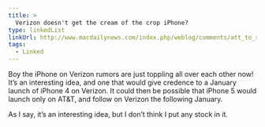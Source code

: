 ```yaml
---
title: >
  Verizon doesn't get the cream of the crop iPhone?
type: linkedList
linkUrl: http://www.macdailynews.com/index.php/weblog/comments/att_to_retain_new_iphone_model_exclusives_while_verizon_versions_lag_behind/
tags:
  - Linked
---
```


Boy the iPhone on Verizon rumors are just toppling all over each other now! It’s an interesting idea, and one that would give credence to a January launch of iPhone 4 on Verizon. It could then be possible that iPhone 5 would launch only on AT&T, and follow on Verizon the following January.

As I say, it’s an interesting idea, but I don’t think I put any stock in it.
